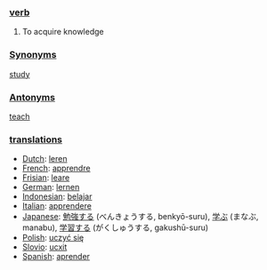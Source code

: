 === [[verb]] ===

#To acquire knowledge

=== [[Synonym]]s ===

[[study]]

=== [[Antonym]]s ===

[[teach]]

=== [[translation]]s ===
*[[Dutch]]: [[leren]]
*[[French]]: [[apprendre]]
*[[Frisian]]: [[leare]]
*[[German]]: [[lernen]]
*[[Indonesian]]: [[ajar|belajar]]
*[[Italian]]: [[apprendere]]
*[[Japanese]]: [[勉強する]] (べんきょうする, benkyō-suru), [[学ぶ]] (まなぶ, manabu), [[学習する]] (がくしゅうする, gakushū-suru)
*[[Polish]]: [[uczyć się]]
*[[Slovio]]: [[ucxit]]
*[[Spanish]]: [[aprender]]